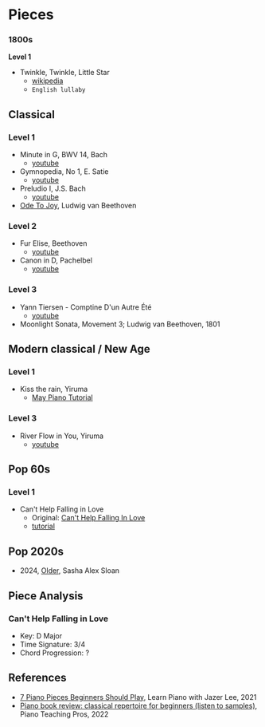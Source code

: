 # Pieces

### 1800s

**Level 1**

* Twinkle, Twinkle, Little Star
  * [wikipedia](https://en.wikipedia.org/wiki/Twinkle,_Twinkle,_Little_Star)
  * `English lullaby` 

## Classical

### Level 1

* Minute in G, BWV 14, Bach
  * [youtube](https://youtu.be/YPybDBM57cY?t=92)
* Gymnopedia, No 1, E. Satie
  * [youtube](https://youtu.be/YPybDBM57cY?t=163)
* Preludio I, J.S. Bach
  * [youtube](https://youtu.be/YPybDBM57cY?t=254)
* [Ode To Joy](pieces/ode-to-joy), Ludwig van Beethoven

### Level 2

* Fur Elise, Beethoven
  * [youtube](https://youtu.be/YPybDBM57cY?t=326)
* Canon in D, Pachelbel
  * [youtube](https://youtu.be/YPybDBM57cY?t=399)

### Level 3

* Yann Tiersen - Comptine D'un Autre Été
  * [youtube](https://youtu.be/YPybDBM57cY?t=572)
* Moonlight Sonata, Movement 3; Ludwig van Beethoven, 1801

## Modern classical / New Age 

### Level 1 

* Kiss the rain, Yiruma
  * [May Piano Tutorial](https://www.youtube.com/watch?v=LnFxkWMmzaQ)

### Level 3

* River Flow in You, Yiruma
  * [youtube](https://www.youtube.com/watch?v=YPybDBM57cY&ab_channel=LearnPianowithJazerLee)

## Pop 60s 

### Level 1

* Can't Help Falling in Love
  * Original: [Can't Help Falling In Love](https://www.youtube.com/watch?v=vGJTaP6anOU)
  * [tutorial](https://www.youtube.com/watch?v=GBEO-iHQKd8)

## Pop 2020s

* 2024, [Older](pieces/older), Sasha Alex Sloan

## Piece Analysis

### Can't Help Falling in Love

* Key: D Major
* Time Signature: 3/4
* Chord Progression: ?

## References

* [7 Piano Pieces Beginners Should Play](https://www.youtube.com/watch?v=YPybDBM57cY&ab_channel=LearnPianowithJazerLee), Learn Piano with Jazer Lee, 2021
* [Piano book review: classical repertoire for beginners (listen to samples)](https://www.youtube.com/watch?v=_5b0Fk3PoSQ&ab_channel=PianoTeachingPros), Piano Teaching Pros, 2022